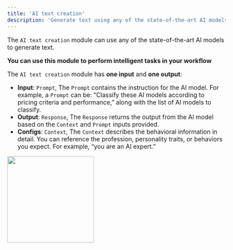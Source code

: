 ```yaml
---
title: 'AI text creation'
description: 'Generate text using any of the state-of-the-art AI models'
---
```


The `AI text creation` module can use any of the state-of-the-art AI models to generate text. 

**You can use this module to perform intelligent tasks in your workflow**

The `AI text creation` module has **one input** and **one output**:

- **Input**: `Prompt`, The `Prompt` contains the instruction for the AI model. For example, a `Prompt` can be: “Classify these AI models according to pricing criteria and performance,” along with the list of AI models to classify.
- **Output**: `Response`, The `Response` returns the output from the AI model based on the `Context` and `Prompt` inputs provided.
- **Configs**: `Context`, The `Context` describes the behavioral information in detail. You can reference the profession, personality traits, or behaviors you expect. For example, “you are an AI expert.”

<img height="200" src="/AITC.png" />

